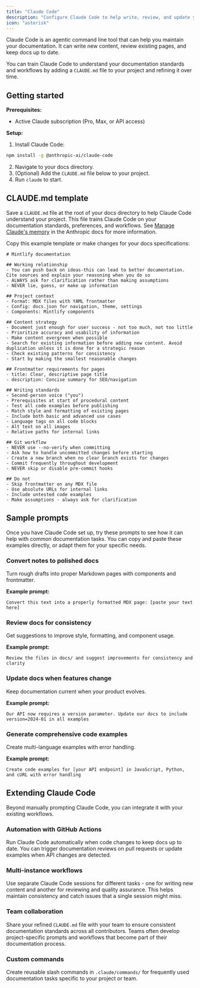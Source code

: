 ```yaml
---
title: "Claude Code"
description: "Configure Claude Code to help write, review, and update your docs"
icon: "asterisk"
---
```


Claude Code is an agentic command line tool that can help you maintain your documentation. It can write new content, review existing pages, and keep docs up to date.

You can train Claude Code to understand your documentation standards and workflows by adding a `CLAUDE.md` file to your project and refining it over time.

## Getting started

**Prerequisites:**
- Active Claude subscription (Pro, Max, or API access)

**Setup:**
1. Install Claude Code:
  ```bash
  npm install -g @anthropic-ai/claude-code
  ```
2. Navigate to your docs directory.
3. (Optional) Add the `CLAUDE.md` file below to your project.
4. Run `claude` to start.

## CLAUDE.md template

Save a `CLAUDE.md` file at the root of your docs directory to help Claude Code understand your project. This file trains Claude Code on your documentation standards, preferences, and workflows. See [Manage Claude's memory](https://docs.anthropic.com/en/docs/claude-code/memory) in the Anthropic docs for more information.

Copy this example template or make changes for your docs specifications:

```mdx
# Mintlify documentation

## Working relationship
- You can push back on ideas-this can lead to better documentation. Cite sources and explain your reasoning when you do so
- ALWAYS ask for clarification rather than making assumptions
- NEVER lie, guess, or make up information

## Project context
- Format: MDX files with YAML frontmatter
- Config: docs.json for navigation, theme, settings
- Components: Mintlify components

## Content strategy
- Document just enough for user success - not too much, not too little
- Prioritize accuracy and usability of information
- Make content evergreen when possible
- Search for existing information before adding new content. Avoid duplication unless it is done for a strategic reason
- Check existing patterns for consistency
- Start by making the smallest reasonable changes

## Frontmatter requirements for pages
- title: Clear, descriptive page title
- description: Concise summary for SEO/navigation

## Writing standards
- Second-person voice ("you")
- Prerequisites at start of procedural content
- Test all code examples before publishing
- Match style and formatting of existing pages
- Include both basic and advanced use cases
- Language tags on all code blocks
- Alt text on all images
- Relative paths for internal links

## Git workflow
- NEVER use --no-verify when committing
- Ask how to handle uncommitted changes before starting
- Create a new branch when no clear branch exists for changes
- Commit frequently throughout development
- NEVER skip or disable pre-commit hooks

## Do not
- Skip frontmatter on any MDX file
- Use absolute URLs for internal links
- Include untested code examples
- Make assumptions - always ask for clarification
```

## Sample prompts

Once you have Claude Code set up, try these prompts to see how it can help with common documentation tasks. You can copy and paste these examples directly, or adapt them for your specific needs.

### Convert notes to polished docs
Turn rough drafts into proper Markdown pages with components and frontmatter.

**Example prompt:**
```text wrap
Convert this text into a properly formatted MDX page: [paste your text here]
```

### Review docs for consistency
Get suggestions to improve style, formatting, and component usage.

**Example prompt:**
```text wrap
Review the files in docs/ and suggest improvements for consistency and clarity
```

### Update docs when features change
Keep documentation current when your product evolves.

**Example prompt:**
```text wrap
Our API now requires a version parameter. Update our docs to include version=2024-01 in all examples
```

### Generate comprehensive code examples
Create multi-language examples with error handling.

**Example prompt:**
```text wrap
Create code examples for [your API endpoint] in JavaScript, Python, and cURL with error handling
```

## Extending Claude Code

Beyond manually prompting Claude Code, you can integrate it with your existing workflows.

### Automation with GitHub Actions
Run Claude Code automatically when code changes to keep docs up to date. You can trigger documentation reviews on pull requests or update examples when API changes are detected.

### Multi-instance workflows
Use separate Claude Code sessions for different tasks - one for writing new content and another for reviewing and quality assurance. This helps maintain consistency and catch issues that a single session might miss.

### Team collaboration
Share your refined `CLAUDE.md` file with your team to ensure consistent documentation standards across all contributors. Teams often develop project-specific prompts and workflows that become part of their documentation process.

### Custom commands
Create reusable slash commands in `.claude/commands/` for frequently used documentation tasks specific to your project or team.
